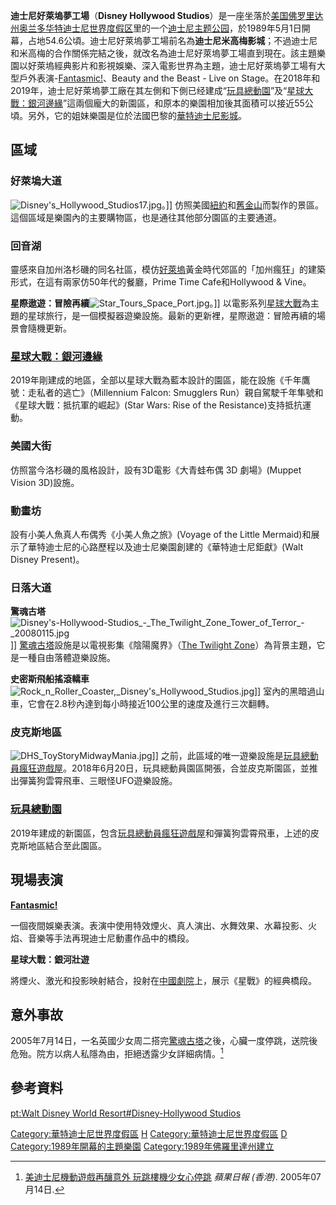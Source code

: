 {{NoteTA
|G1=Disney
|G2=Pixar
|G3=USState
|T=zh-cn:迪士尼好莱坞梦工厂; zh-tw:迪士尼好萊塢夢工場; zh-hk:迪士尼荷里活影城; zh-sg:迪士尼好萊塢影城;
|1=zh-cn:迪士尼好莱坞梦工厂; zh-tw:迪士尼好萊塢夢工場; zh-hk:迪士尼荷里活影城; zh-sg:迪士尼好萊塢影城;
|2=zh-hans:过山车;zh-hant:過山車;zh-tw:雲霄飛車;
}}

{{Infobox amusement park
| name = 迪士尼好萊塢夢工場
| native_name = Disney's Hollywood Studios
| image = [[File:Disney's_Hollywood_Studios_logo_2019.png|250px]]<br>[[File:The_Great_Movie_Ride_and_Chinese_Theater_at_Walt_Disney_World.jpg|275px]]
| caption = 迪士尼好莱坞梦工厂现在的象征——中国剧院
| resort = [[華特迪士尼世界度假區|華特迪士尼世界度假區]]
| location = [[美國|美國]]
| location2 = [[佛羅里達州|佛羅里達州]]
| location3 = [[湾湖_(佛罗里达州)|灣湖]]
| coordinates = {{coord|28.357|-81.5561|region:US-FL_type:landmark|format=dms|display=title,inline}}
| theme = 影視娛樂
| area = {{convert|54.6|ha|km2|lk=on}}
| homepage = {{URL|http://disneyworld.disney.go.com/parks/hollywood-studios/|官方網站}}
| owner = [[華特迪士尼公司|華特迪士尼公司]]
| operator = [[華特迪士尼樂園及度假區|華特迪士尼樂園及度假區]]
| opening_date = 1989年5月1日
| closing_date = 
| previous_names = 迪士尼米高梅影城<br>（Disney-MGM Studios）
| season = 全年開放
}}
{{迪士尼世界}}
'''迪士尼好萊塢夢工場'''（'''Disney Hollywood Studios'''）是一座坐落於[[美国|美国]][[佛罗里达州|佛罗里达州]][[奥兰多|奥兰多]][[华特迪士尼世界度假区|华特迪士尼世界度假区]]里的一个[[迪士尼主题公园|迪士尼主题公园]]，於1989年5月1日開幕，占地54.6公頃。迪士尼好萊塢夢工場前名為'''迪士尼米高梅影城'''；不過迪士尼和米高梅的合作關係完結之後，就改名為迪士尼好萊塢夢工場直到現在。該主題樂園以好萊塢經典影片和影視娛樂、深入電影世界為主題，迪士尼好萊塢夢工場有大型戶外表演-[[Fantasmic!|Fantasmic!]]、Beauty and the Beast - Live on Stage。在2018年和2019年，迪士尼好萊塢夢工廠在其左側和下側已经建成“[[玩具總動園|玩具總動園]]”及“[[星球大戰：銀河邊緣|星球大戰：銀河邊緣]]”這兩個龐大的新園區，和原本的樂園相加後其面積可以接近55公頃。另外，它的姐妹樂園是位於法國巴黎的[[華特迪士尼影城|華特迪士尼影城]]。

== 區域 ==
[[Category:華特迪士尼世界度假區|Category:華特迪士尼世界度假區]]

===好萊塢大道===
[[File:Disney's_Hollywood_Studios17.jpg|right]]。]]
仿照美國[[紐約|紐約]]和[[舊金山|舊金山]]而製作的景區。這個區域是樂園內的主要購物區，也是通往其他部分園區的主要通道。

===回音湖===
靈感來自加州洛杉磯的同名社區，模仿[[好莱坞|好萊塢]]黃金時代郊區的「加州瘋狂」的建築形式，在這有兩家仿50年代的餐廳，Prime Time Cafe和Hollywood & Vine。

'''星際遨遊：冒險再續'''[[File:Star_Tours_Space_Port.jpg|right]]。]]
以電影系列[[星球大戰|星球大戰]]為主題的星球旅行，是一個模擬器遊樂設施。最新的更新裡，星際遨遊：冒險再續的場景會隨機更新。

===[[星球大戰：銀河邊緣|星球大戰：銀河邊緣]]===
2019年剛建成的地區，全部以星球大戰為藍本設計的園區，能在設施《千年鷹號：走私者的逃亡》（Millennium Falcon: Smugglers Run）親自駕駛千年隼號和《星球大戰：抵抗軍的崛起》(Star Wars: Rise of the Resistance)支持抵抗運動。

===美國大街===
仿照當今洛杉磯的風格設計，設有3D電影《大青蛙布偶 3D 劇場》(Muppet Vision 3D)設施。

===動畫坊===
設有小美人魚真人布偶秀《小美人魚之旅》(Voyage of the Little Mermaid)和展示了華特迪士尼的心路歷程以及迪士尼樂園創建的《華特迪士尼鉅獻》(Walt Disney Present)。

===日落大道===
'''驚魂古塔'''[[File:Disney's-Hollywood-Studios_-_The_Twilight_Zone_Tower_of_Terror_-_20080115.jpg|right]]]]
[[驚魂古塔|驚魂古塔]]設施是以電視影集《陰陽魔界》（[[The_Twilight_Zone|The Twilight Zone]]）為背景主題，它是一種自由落體遊樂設施。

'''史密斯飛船搖滾轎車'''[[File:Rock_n_Roller_Coaster,_Disney's_Hollywood_Studios.jpg|right]]]]
室內的黑暗過山車，它會在2.8秒內達到每小時接近100公里的速度及進行三次翻轉。

===皮克斯地區===
[[File:DHS_ToyStoryMidwayMania.jpg|right]]]]
之前，此區域的唯一遊樂設施是[[玩具總動員瘋狂遊戲屋|玩具總動員瘋狂遊戲屋]]。2018年6月20日，玩具總動員園區開張，合並皮克斯園區，並推出彈簧狗雲霄飛車、三眼怪UFO遊樂設施。

===[[玩具總動園|玩具總動園]]===
2019年建成的新園區，包含[[玩具總動員瘋狂遊戲屋|玩具總動員瘋狂遊戲屋]]和彈簧狗雲霄飛車，上述的皮克斯地區結合至此園區。

==現場表演==
'''[[Fantasmic!|Fantasmic!]]'''

一個夜間娛樂表演。表演中使用特效煙火、真人演出、水舞效果、水幕投影、火焰、音樂等手法再現迪士尼動畫作品中的橋段。

'''星球大戰：銀河壯遊'''

將煙火、激光和投影映射結合，投射在[[中國戲院|中國劇院]]上，展示《星戰》的經典橋段。

==意外事故==
2005年7月14日，一名英國少女周二搭完[[驚魂古塔|驚魂古塔]]之後，心臟一度停跳，送院後危殆。院方以病人私隱為由，拒絕透露少女詳細病情。<ref>[http://www1.hk.apple.nextmedia.com/template/apple/art_main.php?iss_id=20050714&sec_id=15335&art_id=5049566 美迪士尼機動遊戲再釀意外 玩跳樓機少女心停跳] ''蘋果日報 (香港)''. 2005年07月14日.</ref>

==參考資料==
{{reflist}}

{{華特迪士尼樂園及度假區}}

[[Category:迪士尼度假區及主題公園|H]]
[[Category:華特迪士尼世界度假區|Category:華特迪士尼世界度假區]]
[[Category:佛羅里達州旅遊景點|D]]
[[Category:1989年開幕的主題樂園|Category:1989年開幕的主題樂園]]
[[Category:1989年佛羅里達州建立|Category:1989年佛羅里達州建立]]

[[pt:Walt_Disney_World_Resort#Disney-Hollywood_Studios|pt:Walt Disney World Resort#Disney-Hollywood Studios]]